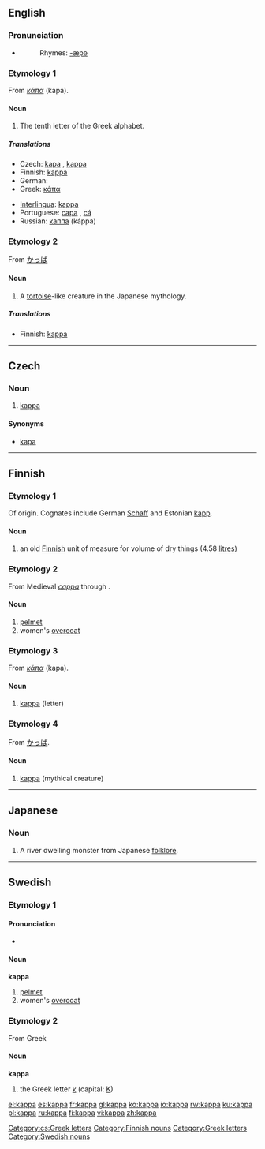 {{see|kapa|kápa|kåpa|κάπα}}
==English==

===Pronunciation===
* {{audio|en-us-kappa.ogg|Audio (US)}}
*: Rhymes: [[Rhymes:English:-æpə|-æpə]]

===Etymology 1===
From {{Gr.}} ''[[κάπα]]'' (kapa).

====Noun====
{{en-noun}}

# The tenth letter of the Greek alphabet.

=====Translations=====
{{trans-top|Greek letter}}
* Czech: [[kapa]] {{n}}, [[#Czech|kappa]] {{n}}
* Finnish: [[#Finnish|kappa]]
* German: {{t|de|Kappa|n}}
* Greek: [[κάπα]] {{n}}
{{trans-mid}}
* [[Interlingua]]: [[#Interlingua|kappa]]
* Portuguese: [[capa]] {{m}}, [[cá]] {{m}}
* Russian: [[каппа]] (káppa) {{f}}
{{trans-bottom}}

===Etymology 2===
From {{Ja.}} [[かっぱ]]

====Noun====
{{en-noun}}

{{wikipedia|Kappa (folklore)}}

# A [[tortoise]]-like creature in the Japanese mythology.

=====Translations=====
{{trans-top|mythical creature}}
* Finnish: [[#Finnish|kappa]]
{{trans-mid}}
{{trans-bottom}}

----

==Czech==

===Noun===
{{cs-noun|g=n}}

# [[#English|kappa]]

====Synonyms====
* [[kapa]] {{n}}

[[Category:cs:Greek letters]]

----

==Finnish==

===Etymology 1===
Of {{Ger.|fi}} origin. Cognates include German [[Schaff]] and Estonian [[kapp]].

====Noun====
{{fi-noun|kap|type=kauppa}}

# an old [[Finnish]] unit of measure for volume of dry things (4.58 [[litre]]s)

===Etymology 2===
From Medieval {{L.|fi}} ''[[cappa]]'' through {{Sw.|fi}}.

====Noun====
{{fi-noun|kap|type=kauppa}}

# [[pelmet]]
# women's [[overcoat]]

===Etymology 3===
From {{Gr.|fi}} ''[[κάπα]]'' (kapa).

====Noun====
{{fi-noun|kap|type=kauppa}}

# [[#English|kappa]] (letter)

===Etymology 4===
From {{Ja.|fi}} [[かっぱ]].

====Noun====
{{fi-noun|kap|type=kauppa}}

# [[#English|kappa]] (mythical creature)

[[Category:Finnish nouns]]

----

==Japanese==
{{wikipedia|kappa (mythical creature)}}

===Noun===
{{ja-noun|r|hira=かっぱ}}

# A river dwelling monster from Japanese [[folklore]].

----

==Swedish==

===Etymology 1===
{{rfe|lang=sv}}

====Pronunciation====
* {{audio|Sv-kappa.ogg|audio}}

====Noun====
{{sv-noun-reg-or|kapp}}
'''kappa'''

# [[pelmet]]
# women's [[overcoat]]

===Etymology 2===
From Greek

====Noun====
{{sv-noun-irreg-n|kappa|kappat|kappa|kappan}}
'''kappa'''

# the Greek letter [[κ]] (capital: [[Κ]])

[[Category:Greek letters]]
[[Category:Swedish nouns]]

[[el:kappa]]
[[es:kappa]]
[[fr:kappa]]
[[gl:kappa]]
[[ko:kappa]]
[[io:kappa]]
[[rw:kappa]]
[[ku:kappa]]
[[pl:kappa]]
[[ru:kappa]]
[[fi:kappa]]
[[vi:kappa]]
[[zh:kappa]]